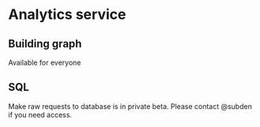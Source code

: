 # Analytics service

## Building graph

Available for everyone

## SQL

Make raw requests to database is in private beta. Please contact @subden if you need access.